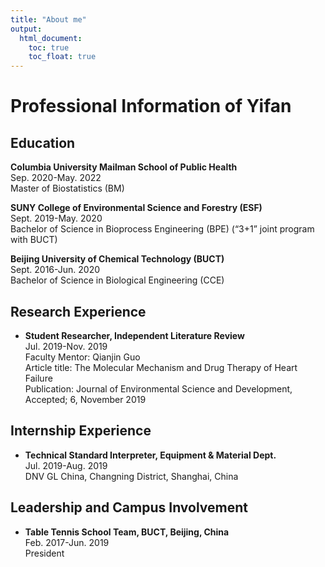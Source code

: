```yaml
---
title: "About me"
output: 
  html_document:
    toc: true
    toc_float: true
---
```


# Professional Information of Yifan

## Education

**Columbia University Mailman School of Public Health**<br>
Sep. 2020-May. 2022<br>
Master of Biostatistics (BM)<br>

**SUNY College of Environmental Science and Forestry (ESF)**<br>
Sept. 2019-May. 2020<br>
Bachelor of Science in Bioprocess Engineering (BPE) (“3+1” joint program with BUCT)<br>

**Beijing University of Chemical Technology (BUCT) **<br>
Sept. 2016-Jun. 2020<br>
Bachelor of Science in Biological Engineering (CCE)<br>

## Research Experience

* **Student Researcher, Independent Literature Review** <br>
Jul. 2019-Nov. 2019<br>
Faculty Mentor: Qianjin Guo<br>
Article title: The Molecular Mechanism and Drug Therapy of Heart Failure<br>
Publication: Journal of Environmental Science and Development, Accepted; 6, November 2019

## Internship Experience

* **Technical Standard Interpreter, Equipment & Material Dept.** <br>
Jul. 2019-Aug. 2019<br>
DNV GL China, Changning District, Shanghai, China<br>

## Leadership and Campus Involvement

* **Table Tennis School Team, BUCT, Beijing, China**<br>
Feb. 2017-Jun. 2019<br>
President